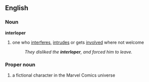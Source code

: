 ==English==

===Noun===
'''interloper'''
#one who [[interfere]]s, [[intrude]]s or gets [[involve]]d where not welcome
#:''They disliked the '''interloper''', and forced him to leave.''

===Proper noun===
{{wikipedia}}
#a fictional character in the Marvel Comics universe